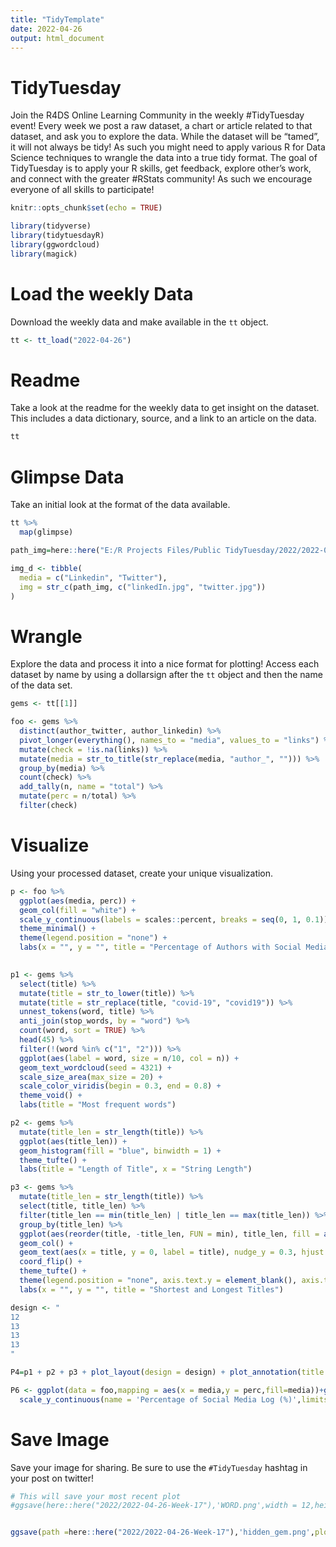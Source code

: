 ```yaml
---
title: "TidyTemplate"
date: 2022-04-26
output: html_document
---
```


# TidyTuesday

Join the R4DS Online Learning Community in the weekly #TidyTuesday event!
Every week we post a raw dataset, a chart or article related to that dataset, and ask you to explore the data.
While the dataset will be “tamed”, it will not always be tidy! As such you might need to apply various R for Data Science techniques to wrangle the data into a true tidy format.
The goal of TidyTuesday is to apply your R skills, get feedback, explore other’s work, and connect with the greater #RStats community!
As such we encourage everyone of all skills to participate!

```r

knitr::opts_chunk$set(echo = TRUE)

library(tidyverse)
library(tidytuesdayR)
library(ggwordcloud)
library(magick)
```

# Load the weekly Data

Download the weekly data and make available in the `tt` object.

```r

tt <- tt_load("2022-04-26")

```


# Readme

Take a look at the readme for the weekly data to get insight on the dataset.
This includes a data dictionary, source, and a link to an article on the data.

```r

tt

```


# Glimpse Data

Take an initial look at the format of the data available.

```r

tt %>% 
  map(glimpse)

```

```r
path_img=here::here("E:/R Projects Files/Public TidyTuesday/2022/2022-04-26-Week-17/Image")

img_d <- tibble(
  media = c("Linkedin", "Twitter"),
  img = str_c(path_img, c("linkedIn.jpg", "twitter.jpg"))
)
```


# Wrangle

Explore the data and process it into a nice format for plotting! Access each dataset by name by using a dollarsign after the `tt` object and then the name of the data set.

```r
gems <- tt[[1]]

foo <- gems %>% 
  distinct(author_twitter, author_linkedin) %>%
  pivot_longer(everything(), names_to = "media", values_to = "links") %>% 
  mutate(check = !is.na(links)) %>% 
  mutate(media = str_to_title(str_replace(media, "author_", ""))) %>% 
  group_by(media) %>% 
  count(check) %>% 
  add_tally(n, name = "total") %>% 
  mutate(perc = n/total) %>% 
  filter(check)
```


# Visualize

Using your processed dataset, create your unique visualization.

```r
p <- foo %>% 
  ggplot(aes(media, perc)) +
  geom_col(fill = "white") +
  scale_y_continuous(labels = scales::percent, breaks = seq(0, 1, 0.1)) +
  theme_minimal() +
  theme(legend.position = "none") +
  labs(x = "", y = "", title = "Percentage of Authors with Social Media on their Profile")
  
```


```r
p1 <- gems %>% 
  select(title) %>% 
  mutate(title = str_to_lower(title)) %>% 
  mutate(title = str_replace(title, "covid-19", "covid19")) %>% 
  unnest_tokens(word, title) %>% 
  anti_join(stop_words, by = "word") %>% 
  count(word, sort = TRUE) %>% 
  head(45) %>% 
  filter(!(word %in% c("1", "2"))) %>%
  ggplot(aes(label = word, size = n/10, col = n)) +
  geom_text_wordcloud(seed = 4321) +
  scale_size_area(max_size = 20) +
  scale_color_viridis(begin = 0.3, end = 0.8) +
  theme_void() +
  labs(title = "Most frequent words")

p2 <- gems %>% 
  mutate(title_len = str_length(title)) %>% 
  ggplot(aes(title_len)) +
  geom_histogram(fill = "blue", binwidth = 1) +
  theme_tufte() +
  labs(title = "Length of Title", x = "String Length")

p3 <- gems %>% 
  mutate(title_len = str_length(title)) %>% 
  select(title, title_len) %>% 
  filter(title_len == min(title_len) | title_len == max(title_len)) %>% 
  group_by(title_len) %>% 
  ggplot(aes(reorder(title, -title_len, FUN = min), title_len, fill = as.factor(title_len))) +
  geom_col() +
  geom_text(aes(x = title, y = 0, label = title), nudge_y = 0.3, hjust = "left", col = "black", size = 4) +
  coord_flip() +
  theme_tufte() +
  theme(legend.position = "none", axis.text.y = element_blank(), axis.ticks.y = element_blank()) +
  labs(x = "", y = "", title = "Shortest and Longest Titles")

design <- "
12
13
13
13
"

P4=p1 + p2 + p3 + plot_layout(design = design) + plot_annotation(title = "Notebook Titles")
```



```r
P6 <- ggplot(data = foo,mapping = aes(x = media,y = perc,fill=media))+geom_col(show.legend = FALSE)+scale_fill_brewer(palette = 'Set1')+labs(title = 'Kaggle Hidden Gems',caption = '#TidyTuesday Week 17\nOluwafemi Oyedele')+
  scale_y_continuous(name = 'Percentage of Social Media Log (%)',limits = c(0,1.00),expand = c(0,0))+ggdark::dark_mode()+theme(plot.title = element_text(hjust = 0.5),plot.caption = element_text(hjust = 0.5))
```


# Save Image

Save your image for sharing. Be sure to use the `#TidyTuesday` hashtag in your post on twitter! 

```r

# This will save your most recent plot
#ggsave(here::here("2022/2022-04-26-Week-17"),'WORD.png',width = 12,height = 8,dpi = 400,plot = P4)


ggsave(path =here::here("2022/2022-04-26-Week-17"),'hidden_gem.png',plot = P6,width = 10,height = 8,dpi = 400)

```
